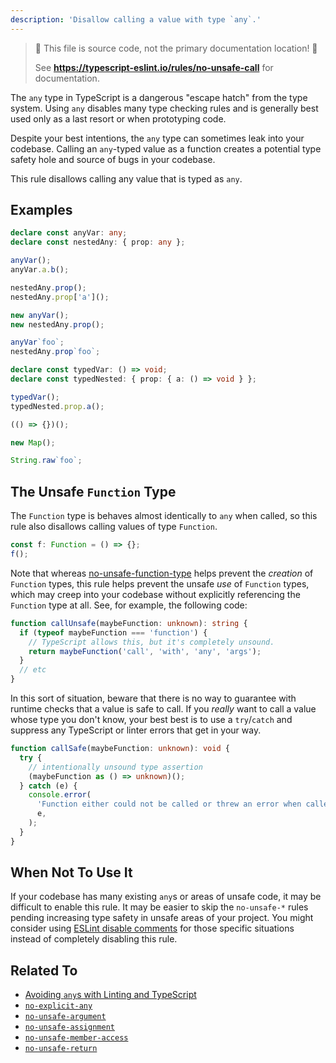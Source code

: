 ```yaml
---
description: 'Disallow calling a value with type `any`.'
---
```



> 🛑 This file is source code, not the primary documentation location! 🛑
>
> See **https://typescript-eslint.io/rules/no-unsafe-call** for documentation.

The `any` type in TypeScript is a dangerous "escape hatch" from the type system.
Using `any` disables many type checking rules and is generally best used only as a last resort or when prototyping code.

Despite your best intentions, the `any` type can sometimes leak into your codebase.
Calling an `any`-typed value as a function creates a potential type safety hole and source of bugs in your codebase.

This rule disallows calling any value that is typed as `any`.

## Examples

<Tabs>
<TabItem value="❌ Incorrect">

```ts
declare const anyVar: any;
declare const nestedAny: { prop: any };

anyVar();
anyVar.a.b();

nestedAny.prop();
nestedAny.prop['a']();

new anyVar();
new nestedAny.prop();

anyVar`foo`;
nestedAny.prop`foo`;
```

</TabItem>
<TabItem value="✅ Correct">

```ts
declare const typedVar: () => void;
declare const typedNested: { prop: { a: () => void } };

typedVar();
typedNested.prop.a();

(() => {})();

new Map();

String.raw`foo`;
```

</TabItem>
</Tabs>

## The Unsafe `Function` Type

The `Function` type is behaves almost identically to `any` when called, so this rule also disallows calling values of type `Function`.

<Tabs>
<TabItem value="❌ Incorrect">

```ts
const f: Function = () => {};
f();
```

</TabItem>
</Tabs>

Note that whereas [no-unsafe-function-type](./no-unsafe-function-type.mdx) helps prevent the _creation_ of `Function` types, this rule helps prevent the unsafe _use_ of `Function` types, which may creep into your codebase without explicitly referencing the `Function` type at all.
See, for example, the following code:

```ts
function callUnsafe(maybeFunction: unknown): string {
  if (typeof maybeFunction === 'function') {
    // TypeScript allows this, but it's completely unsound.
    return maybeFunction('call', 'with', 'any', 'args');
  }
  // etc
}
```

In this sort of situation, beware that there is no way to guarantee with runtime checks that a value is safe to call.
If you _really_ want to call a value whose type you don't know, your best best is to use a `try`/`catch` and suppress any TypeScript or linter errors that get in your way.

```ts
function callSafe(maybeFunction: unknown): void {
  try {
    // intentionally unsound type assertion
    (maybeFunction as () => unknown)();
  } catch (e) {
    console.error(
      'Function either could not be called or threw an error when called: ',
      e,
    );
  }
}
```

## When Not To Use It

If your codebase has many existing `any`s or areas of unsafe code, it may be difficult to enable this rule.
It may be easier to skip the `no-unsafe-*` rules pending increasing type safety in unsafe areas of your project.
You might consider using [ESLint disable comments](https://eslint.org/docs/latest/use/configure/rules#using-configuration-comments-1) for those specific situations instead of completely disabling this rule.

## Related To

- [Avoiding `any`s with Linting and TypeScript](/blog/avoiding-any)
- [`no-explicit-any`](./no-explicit-any.mdx)
- [`no-unsafe-argument`](./no-unsafe-argument.mdx)
- [`no-unsafe-assignment`](./no-unsafe-assignment.mdx)
- [`no-unsafe-member-access`](./no-unsafe-member-access.mdx)
- [`no-unsafe-return`](./no-unsafe-return.mdx)
